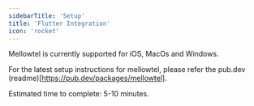 ```yaml
---
sidebarTitle: 'Setup'
title: 'Flutter Integration'
icon: 'rocket'
---
```


Mellowtel is currently supported for iOS, MacOs and Windows.

For the latest setup instructions for mellowtel, please refer the pub.dev (readme)[https://pub.dev/packages/mellowtel].

Estimated time to complete: 5-10 minutes.

